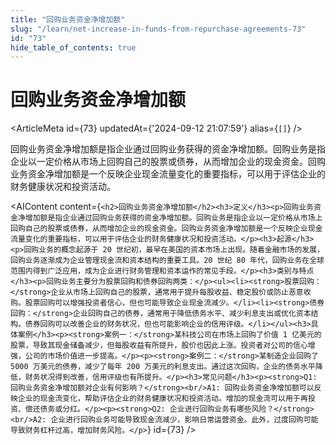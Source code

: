 ```yaml
---
title: "回购业务资金净增加额"
slug: "/learn/net-increase-in-funds-from-repurchase-agreements-73"
id: "73"
hide_table_of_contents: true
---
```



# 回购业务资金净增加额

<ArticleMeta id={73} updatedAt={'2024-09-12 21:07:59'} alias={`[]`} />
<div className='border-solid border-b border-t-0 my-4 border-[var(--ifm-color-gray-300)]' />

回购业务资金净增加额是指企业通过回购业务获得的资金净增加额。回购业务是指企业以一定价格从市场上回购自己的股票或债券，从而增加企业的现金资金。回购业务资金净增加额是一个反映企业现金流量变化的重要指标，可以用于评估企业的财务健康状况和投资活动。

<AIContent content={`<h2>回购业务资金净增加额</h2><h3>定义</h3><p>回购业务资金净增加额是指企业通过回购业务获得的资金净增加额。回购业务是指企业以一定价格从市场上回购自己的股票或债券，从而增加企业的现金资金。回购业务资金净增加额是一个反映企业现金流量变化的重要指标，可以用于评估企业的财务健康状况和投资活动。</p><h3>起源</h3><p>回购业务的概念起源于 20 世纪初，最早在美国的资本市场上出现。随着金融市场的发展，回购业务逐渐成为企业管理现金流和资本结构的重要工具。20 世纪 80 年代，回购业务在全球范围内得到广泛应用，成为企业进行财务管理和资本运作的常见手段。</p><h3>类别与特点</h3><p>回购业务主要分为股票回购和债券回购两类：</p><ul><li><strong>股票回购：</strong>企业从市场上回购自己的股票，通常用于提升每股收益、稳定股价或防止恶意收购。股票回购可以增强投资者信心，但也可能导致企业现金流减少。</li><li><strong>债券回购：</strong>企业回购自己的债券，通常用于降低债务水平、减少利息支出或优化资本结构。债券回购可以改善企业的财务状况，但也可能影响企业的信用评级。</li></ul><h3>具体案例</h3><p><strong>案例一：</strong>某科技公司在市场上回购了价值 1 亿美元的股票，导致其现金储备减少，但每股收益有所提升，股价也因此上涨。投资者对公司的信心增强，公司的市场价值进一步提高。</p><p><strong>案例二：</strong>某制造企业回购了 5000 万美元的债券，减少了每年 200 万美元的利息支出。通过这次回购，企业的债务水平降低，财务状况得到改善，信用评级也有所提升。</p><h3>常见问题</h3><p><strong>Q1: 回购业务资金净增加额对企业有何影响？</strong><br/>A1: 回购业务资金净增加额可以反映企业的现金流变化，帮助评估企业的财务健康状况和投资活动。增加的现金流可以用于再投资、偿还债务或分红。</p><p><strong>Q2: 企业进行回购业务有哪些风险？</strong><br/>A2: 企业进行回购业务可能导致现金流减少，影响日常运营资金。此外，过度回购可能导致财务杠杆过高，增加财务风险。</p>`} id={73} />
